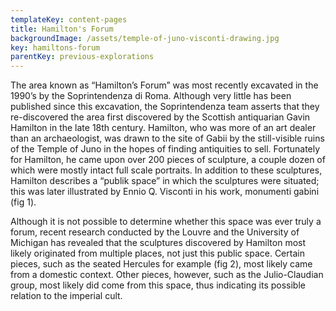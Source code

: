 ```yaml
---
templateKey: content-pages
title: Hamilton's Forum
backgroundImage: /assets/temple-of-juno-visconti-drawing.jpg
key: hamiltons-forum
parentKey: previous-explorations
---
```

The area known as “Hamilton’s Forum” was most recently excavated in the 1990’s by the Soprintendenza di Roma. Although very little has been published since this excavation, the Soprintendenza team asserts that they re-discovered the area first discovered by the Scottish antiquarian Gavin Hamilton in the late 18th century. Hamilton, who was more of an art dealer than an archaeologist, was drawn to the site of Gabii by the still-visible ruins of the Temple of Juno in the hopes of finding antiquities to sell. Fortunately for Hamilton, he came upon over 200 pieces of sculpture, a couple dozen of which were mostly intact full scale portraits. In addition to these sculptures, Hamilton describes a “publik space” in which the sculptures were situated; this was later illustrated by Ennio Q. Visconti in his work, monumenti gabini (fig 1). 

Although it is not possible to determine whether this space was ever truly a forum, recent research conducted by the Louvre and the University of Michigan has revealed that the sculptures discovered by Hamilton most likely originated from multiple places, not just this public space. Certain pieces, such as the seated Hercules for example (fig 2), most likely came from a domestic context. Other pieces, however, such as the Julio-Claudian group, most likely did come from this space, thus indicating its possible relation to the imperial cult.
